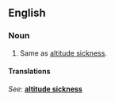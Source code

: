 ==English==

===Noun===
{{en-noun|sg=[[mountain]] [[sickness]]|-}}

# Same as [[altitude sickness]].

====Translations====
{{top}}
''See:'' '''[[altitude sickness]]'''
{{bottom}}